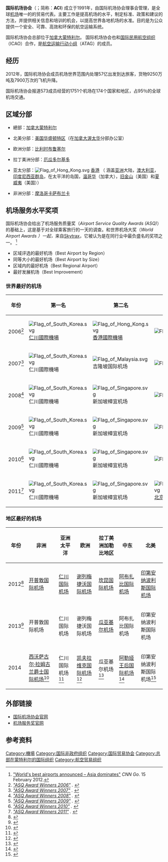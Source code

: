 {{Infobox organization
| name = 國際機場協會<br>Airports Council International
| image_size = 
| alt = 
| caption = 
| logo = ACI Logo.svg
| logo_size = 150
| logo_alt = 
| logo_caption = 
| motto = 
| predecessor = 
| merged = 
| successor = 
| abbreviation = '''ACI'''
| formation = {{start date|1991||}}
| founder = 
| founding_location = 
| extinction = 
| merger = 
| type = 
| registration_id = 
| status = 
| purpose = 
| headquarters = {{CAN}}[[蒙特婁|蒙特婁]]
| coords = 
| membership = 
| membership_year = 
| language = 
| sec_gen = 
| leader_title = 
| leader_name = 
| board_of_directors = 
| key_people = 
| main_organ = 
| affiliations = 
| budget = 
| budget_year = 
| revenue = 
| revenue_year = 
| disbursements = 
| expenses = 
| expenses_year = 
| endowment = 
| endowment_year = 
| staff = 
| staff_year = 
| volunteers = 
| volunteers_year = 
| website = {{URL|http://www.aci.aero/}}
| remarks = 
| footnotes = 
}}
'''国际机场协会'''（{{lang-en|Airports Council International}}；简称：'''ACI''') 成立于1991年，由国际机场协会理事会管理，是全球[[机场|机场]]唯一的的贸易代表。主要工作是提高机场的水平，制定标准、政策和建议的方法，并提供相关信息和培训的机会，以提高世界各地机场的水准。目的是为公众提供一个安全、可靠、高效和环保的航空运输系统。 

国际机场协会总部位于[[加拿大|加拿大]][[蒙特利尔|蒙特利尔]]。 国际机场协会也和[[国际民用航空组织|国际民用航空组织]]（ICAO）合作，是[[航空运输行动小组|航空运输行动小组]]（ATAG）的成员。

== 经历 ==
2012年，国际机场协会成员机场世界范围内处理57亿出发到达旅客，货物9250万吨及7900万次的飞机升降。 

国际机场协会报道573成员经营的1751个机场在174个国家和地区，占95％的全球机场交通。

== 区域分部 ==
* 總部：[[加拿大|加拿大]][[蒙特利尔|蒙特利尔]]</div>
<div>

* 北美分部：[[美国|美国]][[华盛顿特区|华盛顿特区]]（在[[加拿大|加拿大]][[渥太华|渥太华]]分部办公室） 
<div>

* 欧洲分部：[[比利时|比利时]][[布鲁塞尔|布鲁塞尔]]</div>
<div>

* 拉丁美洲分部：[[厄瓜多尔|厄瓜多尔]][[基多|基多]]</div>
<div>

* 亚太分部：<span class="flagicon" contenteditable="false">[[File:Flag_of_Hong_Kong.svg|link=Hong_Kong]]</span><span class="flagicon" contenteditable="false"></span> [[香港|香港]] （ 涵盖[[亚洲|亚洲]]大陆，[[澳大利亚|澳大利亚]]，[[印度尼西亚群岛|印度尼西亚群岛]]，在太平洋的岛国，[[温哥华|温哥华]]（加拿大），[[旧金山|旧金山]]（美国）和[[夏威夷|夏威夷]]（美国））</div>
<div>

* 非洲分部：[[摩洛哥|摩洛哥]][[卡萨布兰卡|卡萨布兰卡]]</div>

== 机场服务水平奖项 ==
国际机场协会给出了机场服务质量奖（''Airport Service Quality Awards (ASQ)''）的基础上，这是基于对全球乘客旅行的一天的调查。和世界机场大奖（''World Airport Awards ）一起，''来自[[Skytrax|Skytrax]]，它被认为是在同行业中最负盛名的奖项之一。
<ref>[http://www.cnngo.com/seoul/visit/worlds-best-airports-773549 "World's best airports announced – Asia dominates"] {{Wayback|url=http://www.cnngo.com/seoul/visit/worlds-best-airports-773549 |date=20120409094434 }} ''CNN Go''. 15 February 2012.</ref>
* 区域评选的最好机场（Best Airport by Region）
* 同等大小的最好机场（Best Airport by Size）
* 区域内的最好机场（Best Regional Airport）
* 最好发展机场（Best Improvement）

=== 世界最好的机场 ===
{| class="wikitable"

!年份
!第一名
!第二名
!第三名
|-
| 2006<ref><cite class="citation web" contenteditable="false">[http://www.aci.aero/Airport-Service-Quality/ASQ-Awards/Past-Winners/2006 "ASQ Award Winners 2006"] {{Wayback|url=http://www.aci.aero/Airport-Service-Quality/ASQ-Awards/Past-Winners/2006 |date=20170416195606 }}. </cite></ref>
| <span class="flagicon" contenteditable="false">[[File:Flag_of_South_Korea.svg|link=South_Korea]]</span><span class="flagicon" contenteditable="false"></span> [[仁川國際機場|仁川國際機場]] 
| <span class="flagicon" contenteditable="false">[[File:Flag_of_Hong_Kong.svg|link=Hong_Kong]]</span><span class="flagicon" contenteditable="false"></span> [[香港國際機場|香港國際機場]] 
| <span class="flagicon" contenteditable="false">[[File:Flag_of_Malaysia.svg|link=Malaysia]]</span><span class="flagicon" contenteditable="false"></span> [[吉隆坡国际机场|吉隆坡国际机场]]
|-
| 2007<ref><cite class="citation web" contenteditable="false">[http://www.aci.aero/Airport-Service-Quality/ASQ-Awards/Past-Winners/2007 "ASQ Award Winners 2007"] {{Wayback|url=http://www.aci.aero/Airport-Service-Quality/ASQ-Awards/Past-Winners/2007 |date=20151125101306 }}. </cite></ref>
| <span class="flagicon" contenteditable="false">[[File:Flag_of_South_Korea.svg|link=South_Korea]]</span><span class="flagicon" contenteditable="false"></span> 仁川國際機場 
| <span class="flagicon" contenteditable="false">[[File:Flag_of_Malaysia.svg|link=Malaysia]]</span><span class="flagicon" contenteditable="false"></span> 吉隆坡国际机场 
| <span class="flagicon" contenteditable="false">[[File:Flag_of_Singapore.svg|link=Singapore]]</span><span class="flagicon" contenteditable="false"></span> [[新加坡樟宜机场|新加坡樟宜机场]]
|-
| 2008<ref><cite class="citation web" contenteditable="false">[http://www.aci.aero/Airport-Service-Quality/ASQ-Awards/Past-Winners/2008 "ASQ Award Winners 2008"] {{Wayback|url=http://www.aci.aero/Airport-Service-Quality/ASQ-Awards/Past-Winners/2008 |date=20170415175424 }}. </cite></ref>
| <span class="flagicon" contenteditable="false">[[File:Flag_of_South_Korea.svg|link=South_Korea]]</span><span class="flagicon" contenteditable="false"></span> 仁川國際機場 
| <span class="flagicon" contenteditable="false">[[File:Flag_of_Singapore.svg|link=Singapore]]</span><span class="flagicon" contenteditable="false"></span> 新加坡樟宜机场 
| <span class="flagicon" contenteditable="false">[[File:Flag_of_Hong_Kong.svg|link=Hong_Kong]]</span><span class="flagicon" contenteditable="false"></span> 香港國際機場
|-
| 2009<ref><cite class="citation web" contenteditable="false">[http://www.aci.aero/Airport-Service-Quality/ASQ-Awards/Past-Winners/2009 "ASQ Award Winners 2009"] {{Wayback|url=http://www.aci.aero/Airport-Service-Quality/ASQ-Awards/Past-Winners/2009 |date=20151125102652 }}. </cite></ref>
| <span class="flagicon" contenteditable="false">[[File:Flag_of_South_Korea.svg|link=South_Korea]]</span><span class="flagicon" contenteditable="false"></span> 仁川國際機場 
| <span class="flagicon" contenteditable="false">[[File:Flag_of_Singapore.svg|link=Singapore]]</span><span class="flagicon" contenteditable="false"></span> 新加坡樟宜机场 
| <span class="flagicon" contenteditable="false">[[File:Flag_of_Hong_Kong.svg|link=Hong_Kong]]</span><span class="flagicon" contenteditable="false"></span> 香港國際機場
|-
| 2010<ref><cite class="citation web" contenteditable="false">[http://www.aci.aero/Airport-Service-Quality/ASQ-Awards/Past-Winners/2010 "ASQ Award Winners 2010"] {{Wayback|url=http://www.aci.aero/Airport-Service-Quality/ASQ-Awards/Past-Winners/2010 |date=20151125104014 }}. </cite></ref> 
| <span class="flagicon" contenteditable="false">[[File:Flag_of_South_Korea.svg|link=South_Korea]]</span><span class="flagicon" contenteditable="false"></span> 仁川國際機場 
| <span class="flagicon" contenteditable="false">[[File:Flag_of_Singapore.svg|link=Singapore]]</span><span class="flagicon" contenteditable="false"></span> 新加坡樟宜机场 
| <span class="flagicon" contenteditable="false">[[File:Flag_of_Hong_Kong.svg|link=Hong_Kong]]</span><span class="flagicon" contenteditable="false"></span> 香港國際機場
|-
| 2011<ref><cite class="citation web" contenteditable="false">[http://www.aci.aero/Airport-Service-Quality/ASQ-Awards/Past-Winners/2011 "ASQ Award Winners 2011"] {{Wayback|url=http://www.aci.aero/Airport-Service-Quality/ASQ-Awards/Past-Winners/2011 |date=20151125093421 }}. </cite></ref>
| <span class="flagicon" contenteditable="false">[[File:Flag_of_South_Korea.svg|link=South_Korea]]</span><span class="flagicon" contenteditable="false"></span> 仁川國際機場 
| <span class="flagicon" contenteditable="false">[[File:Flag_of_Singapore.svg|link=Singapore]]</span><span class="flagicon" contenteditable="false"></span> 新加坡樟宜机场 
| <span class="flagicon" contenteditable="false">[[File:Flag_of_the_People's_Republic_of_China.svg|link=China]]</span><span class="flagicon" contenteditable="false"></span> [[北京首都国际机场|北京首都国际机场]]
|}

=== 地区最好的机场 === 
{| class="wikitable"
|-
! 年份 !! 非洲 !! 亚洲太平洋 !! 欧洲 !! 拉丁美洲加勒比地区 !! 中东 !! 北美
|-
| 2012<ref>{{Cite web|url = http://www.aci.aero/Airport-Service-Quality/ASQ-Awards/Past-Winners/2012|title = ASQ Award Winners 2012|accessdate = 17 January 2016|publisher = ACI|archive-date = 2016-05-16|archive-url = https://web.archive.org/web/20160516215649/http://www.aci.aero/Airport-Service-Quality/ASQ-Awards/Past-Winners/2012|dead-url = no}}</ref>|| {{flagicon|RSA}} [[开普敦国际机场|开普敦国际机场]] || {{flagicon|KOR}} [[仁川国际机场|仁川国际机场]] || {{flagicon|RUS}} [[谢列梅捷沃国际机场|谢列梅捷沃国际机场]] || {{flagicon|MEX}} [[坎昆国际机场|坎昆国际机场]] || {{flagicon|UAE}} [[阿布扎比国际机场|阿布扎比国际机场]] || {{flagicon|USA}} [[印第安纳波利斯国际机场|印第安纳波利斯国际机场]]
|-
| 2013<ref>{{Cite web|url = http://www.aci.aero/Airport-Service-Quality/ASQ-Awards/Past-Winners/2013|title = ASQ Award Winners 2013|accessdate = 17 January 2016|publisher = ACI|archive-date = 2016-05-16|archive-url = https://web.archive.org/web/20160516215654/http://www.aci.aero/Airport-Service-Quality/ASQ-Awards/Past-Winners/2013|dead-url = no}}</ref>|| {{flagicon|RSA}} 开普敦国际机场 || {{flagicon|KOR}} 仁川国际机场 || {{flagicon|RUS}} 谢列梅捷沃国际机场 || {{flagicon|ECU}} [[瓜亚基尔机场|瓜亚基尔机场]] || {{flagicon|UAE}} 阿布扎比国际机场 || {{flagicon|USA}} 印第安纳波利斯国际机场
|-
| 2014|| {{flagicon|Mauritius}} [[西沃萨古尔·拉姆古兰爵士国际机场|西沃萨古尔·拉姆古兰爵士国际机场]]<ref>{{Cite web|url = http://www.aci.aero/Airport-Service-Quality/ASQ-Awards/Current-Winners/Best-Airport-By-Region/Africa|title = ASQ Award Winners 2014 (Africa)|accessdate = 17 January 2016|publisher = ACI|archive-date = 2016-05-11|archive-url = https://web.archive.org/web/20160511205627/http://www.aci.aero/Airport-Service-Quality/ASQ-Awards/Current-Winners/Best-Airport-By-Region/Africa|dead-url = no}}</ref> || {{flagicon|KOR}} 仁川国际机场<ref>{{Cite web|url = http://www.aci.aero/Airport-Service-Quality/ASQ-Awards/Current-Winners/Best-Airport-By-Region/Asia-Pacific|title = ASQ Award Winners 2014 (Asia Pacific)|accessdate = 17 January 2016|publisher = ACI|archive-date = 2016-05-06|archive-url = https://web.archive.org/web/20160506102710/http://www.aci.aero/Airport-Service-Quality/ASQ-Awards/Current-Winners/Best-Airport-By-Region/Asia-Pacific|dead-url = no}}</ref> || {{flagicon|ISL}} [[凯夫拉维克国际机场|凯夫拉维克国际机场]]<ref>{{Cite web|url = http://www.aci.aero/Airport-Service-Quality/ASQ-Awards/Current-Winners/Best-Airport-By-Region/Europe|title = ASQ Award Winners 2014 (Europe)|accessdate = 17 January 2016|publisher = ACI|archive-date = 2016-04-11|archive-url = https://web.archive.org/web/20160411122006/http://www.aci.aero/Airport-Service-Quality/ASQ-Awards/Current-Winners/Best-Airport-By-Region/Europe|dead-url = no}}</ref> || {{flagicon|ECU}} 瓜亚基尔机场<ref>{{Cite web|url = http://www.aci.aero/Airport-Service-Quality/ASQ-Awards/Current-Winners/Best-Airport-By-Region/Latin-America--Caribbean|title = ASQ Award Winners 2014 (Latin America & Caribbean)|accessdate = 17 January 2016|publisher = ACI|archive-date = 2016-04-06|archive-url = https://web.archive.org/web/20160406042307/http://www.aci.aero/Airport-Service-Quality/ASQ-Awards/Current-Winners/Best-Airport-By-Region/Latin-America--Caribbean|dead-url = no}}</ref> || {{flagicon|JOR}} [[阿勒娅王后国际机场|阿勒娅王后国际机场]]<ref>{{Cite web|url = http://www.aci.aero/Airport-Service-Quality/ASQ-Awards/Current-Winners/Best-Airport-By-Region/Middle-East|title = ASQ Award Winners 2014 (Middle East)|accessdate = 17 January 2016|publisher = ACI|archive-date = 2017-03-14|archive-url = https://web.archive.org/web/20170314142751/http://www.aci.aero/Airport-Service-Quality/ASQ-Awards/Current-Winners/Best-Airport-By-Region/Middle-East|dead-url = no}}</ref> || {{flagicon|USA}} 印第安纳波利斯国际机场<ref>{{Cite web|url = http://www.aci.aero/Airport-Service-Quality/ASQ-Awards/Current-Winners/Best-Airport-By-Region/North-America|title = ASQ Award Winners 2014 (North America)|accessdate = 17 January 2016|publisher = ACI|archive-date = 2017-04-17|archive-url = https://web.archive.org/web/20170417033812/http://www.aci.aero/Airport-Service-Quality/ASQ-Awards/Current-Winners/Best-Airport-By-Region/North-America|dead-url = no}}</ref>
|}


==外部链接==
* [http://www.aci.aero/ 国际机场协会官网]{{Wayback|url=http://www.aci.aero/ |date=20151103151250 }}{{en}}
* [http://www.airportservicequalityawards.com/ 机场服务奖官网]{{Wayback|url=http://www.airportservicequalityawards.com/ |date=20121017055346 }}

== 参考资料 ==
{{Reflist}}
[[Category:機場|Category:機場]]
[[Category:国际非政府组织|Category:国际非政府组织]]
[[Category:国际贸易协会|Category:国际贸易协会]]
[[Category:总部在蒙特利尔的国际组织|Category:总部在蒙特利尔的国际组织]]
[[Category:航空贸易组织|Category:航空贸易组织]]